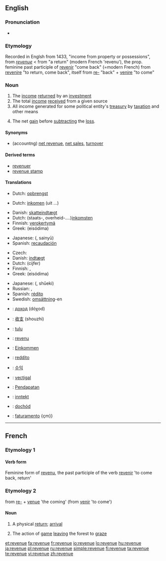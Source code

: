 ==English==

===Pronunciation===
* {{audio|en-us-revenue.ogg|Audio (US)}}

===Etymology===
Recorded in Englsh from 1433, "income from property or possessions", from {{etyl|frm}} ''[[#French|revenue]]'' < from {{etyl|fro}} "a return" (modern French 'revenu'), the prop. feminine past participle of [[revenir]] "come back" (=modern French) from {{etyl|la}} [[revenire]] "to return, come back", itself from [[re-]] "back" + [[venire]] "to come"

===Noun===
{{wikipedia}}
{{en-noun}}

# The [[income]] [[return]]ed by an [[investment]]
# The total [[income]] [[receive]]d from a given source
# All income generated for some political entity's [[treasury]] by [[taxation]] and other means
# {{accounting}} The net [[gain]] before [[subtract]]ing the [[loss]].

====Synonyms====
* (accountng) [[net revenue]], [[net sales]], [[turnover]]

====Derived terms====
* [[revenuer]]
* [[revenue stamp]]

====Translations====
{{trans-top|income from an investment}}
* Dutch: [[opbrengst]]
{{trans-bottom}}

{{trans-top|total income from a given source}}
* Dutch: [[inkomen]] {{n}} (uit ...)
{{trans-bottom}}

{{trans-top|all income for some treasury by taxation e.a.}}
* Danish: [[skatteindtægt]] {{c}}
* Dutch: (staats-, overheid-....)[[inkomsten]] {{p}} 
* Finnish: [[verokertymä]]
* Greek: {{t|el|εισόδημα|n|sc=Grek}} (eisódima)
{{trans-mid}}
* Japanese: {{Jpan|[[歳入]]}} ({{Jpan|[[さいにゅう]]}}, sainyū)
* Spanish: [[recaudación]]
{{trans-bottom}}

{{trans-top|net gain before subtracting the loss}}
* Czech: {{t-|cs|výnos|m}}
* Danish: [[indtægt]] {{c}}
* Dutch: {{t-|nl|omzet|m}}(cijfer)
* Finnish: {{t+|fi|tulot}}, {{t+|fi|liikevaihto}}
* Greek: {{t|el|εισόδημα|n|sc=Grek}} (eisódima)
{{trans-mid}}
* Japanese: {{Jpan|[[収益]]}} ({{Jpan|[[しゅうえき]]}}, shūeki)
* Russian: {{t+|ru|доход|m|tr=doχód|sc=Cyrl}}, {{t+|ru|выручка|f|tr=výručka|sc=Cyrl}}
* Spanish: [[rédito]]
* Swedish: [[omsättning]]-en
{{trans-bottom}}

{{checktrans-top}}
* {{ttbc|Bulgarian}}: [[доход]] (dóχod) {{m}}
* {{ttbc|Chinese}}: [[收支]] (shouzhi)
* {{ttbc|Estonian}}: [[tulu]]
* {{ttbc|French}}: [[revenu]] {{m}}
* {{ttbc|German}}: [[Einkommen]] {{n}}
* {{ttbc|Italian}}: [[reddito]]
{{trans-mid}}
* {{ttbc|Korean}}: [[수익]]
* {{ttbc|Latin}}: [[vectigal]] 
* {{ttbc|Malay}}: [[Pendapatan]]
* {{ttbc|Norwegian}}: [[inntekt]]
* {{ttbc|Polish}}: [[dochód]]
* {{ttbc|Portuguese}}: [[faturamento]] {çm}}
{{trans-bottom}}

----

==French==

===Etymology 1===

====Verb form====
Feminine form of [[revenu]], the past participle of the verb [[revenir]] 'to come back, return'

===Etymology 2===
from [[re-]] + [[venue]] 'the coming' (from [[venir]] 'to come')

====Noun====
{{fr-noun|f}}

# A physical [[return]]; [[arrival]]
# {{hunting}} The action of [[game]] [[leaving]] the forest to [[graze]]

[[et:revenue]]
[[fa:revenue]]
[[fr:revenue]]
[[io:revenue]]
[[lo:revenue]]
[[hu:revenue]]
[[ja:revenue]]
[[pl:revenue]]
[[ru:revenue]]
[[simple:revenue]]
[[fi:revenue]]
[[ta:revenue]]
[[te:revenue]]
[[vi:revenue]]
[[zh:revenue]]